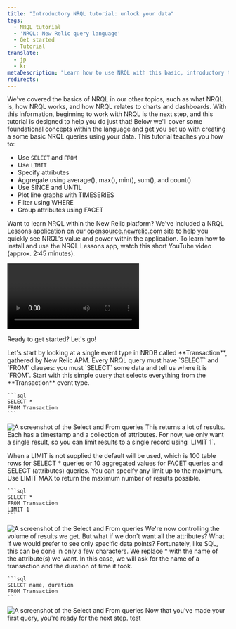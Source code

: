 ```yaml
---
title: "Introductory NRQL tutorial: unlock your data"
tags:
  - NRQL tutorial
  - 'NRQL: New Relic query language'
  - Get started
  - Tutorial
translate:
  - jp
  - kr
metaDescription: "Learn how to use NRQL with this basic, introductory tutorial."
redirects:
---
```





We've covered the basics of NRQL in our other topics, such as what NRQL is, how NRQL works, and how NRQL relates to charts and dashboards. With this information, beginning to work with NRQL is the next step, and this tutorial is designed to help you do just that! Below we'll cover some foundational concepts within the language and get you set up with creating a some basic NRQL queries using your data. This tutorial teaches you how to:

* Use `SELECT` and `FROM`
* Use `LIMIT`
* Specify attributes
* Aggregate using average(), max(), min(), sum(), and count()
* Use SINCE and UNTIL
* Plot line graphs with TIMESERIES
* Filter using WHERE
* Group attributes using FACET

Want to learn NRQL within the New Relic platform? We've included a NRQL Lessons application on our [opensource.newrelic.com](https://opensource.newrelic.com/projects/newrelic/nr1-learn-nrql) site to help you quickly see NRQL's value and power within the application. To learn how to install and use the NRQL Lessons app, watch this short YouTube video (approx. 2:45 minutes).

<Video
  id="3UHEHbprs6I"
  type="youtube"
/>

Ready to get started? Let's go!

<CollapserGroup>
  <Collapser
    className="freq-link"
    id="first-query"
    title="1. Your First Query"
  >
  <SideBySide>
  <Side>
Let's start by looking at a single event type in NRDB called **Transaction**, gathered by New Relic APM. Every NRQL query must have `SELECT` and `FROM` clauses: you must `SELECT` some data and tell us where it is `FROM`. Start with this simple query that selects everything from the **Transaction** event type.
 
    ```sql
    SELECT *
    FROM Transaction
    ```

  </Side>
  <Side>
    <img
  title="Select and From example"
  alt="A screenshot of the Select and From queries"
  src={queriesnrqltutorial1}
/>
  </Side>
  </SideBySide>
  <SideBySide>
  <Side>
 This returns a lot of results. Each has a timestamp and a collection of attributes. For now, we only want a single result, so you can limit results to a single record using `LIMIT 1`.

 <Callout variant="important"> When a LIMIT is not supplied the default will be used, which is 100 table rows for SELECT * queries or 10 aggregated values for FACET queries and SELECT (attributes) queries. You can specify any limit up to the maximum. Use LIMIT MAX to return the maximum number of results possible.
</Callout>

    ```sql
    SELECT *
    FROM Transaction
    LIMIT 1
    ```
  </Side>
  <Side>
 <img
  title="Select and From example2"
  alt="A screenshot of the Select and From queries"
  src={queriesnrqltutorial2}
/>
  </Side>
</SideBySide>
<SideBySide>
  <Side>
    We're now controlling the volume of results we get. But what if we don't want all the attributes? What if we would prefer to see only specific data points? Fortunately, like SQL, this can be done in only a few characters. We replace * with the name of the attribute(s) we want. In this case, we will ask for the name of a transaction and the duration of time it took.

    ```sql
    SELECT name, duration
    FROM Transaction
    ```
    
  </Side>
  <Side>
  <img
  title="Select and From example2"
  alt="A screenshot of the Select and From queries"
  src={queriesnrqltutorial3}
/>
  </Side>
</SideBySide>
Now that you've made your first query, you're ready for the next step.
  </Collapser>
</CollapserGroup>

<CollapserGroup>
  <Collapser
    className="freq-link"
    id="aggregate-data"
    title="2. Aggregating Data"
  >
test
  </Collapser>
</CollapserGroup>